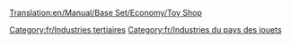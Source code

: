 [[Translation:en/Manual/Base Set/Economy/Toy Shop]]

{{fr/Industries|image=ToyShop.png
|nom=Magasin de jouets
|climats=[[fr/Manual/Climat#Pays des jouets|Pays des jouets]]
|accepte=[[fr/Manual/Base Set/Economy/Jouet|Jouet]]
|produit=Rien
|notes=Absent des autres [[fr/Manual/Climat|climats]].
}}

[[Category:fr/Industries tertiaires]]
[[Category:fr/Industries du pays des jouets]]